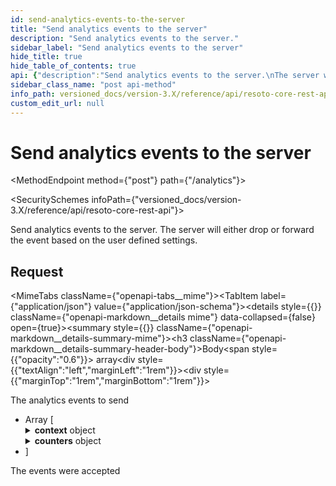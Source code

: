 ```yaml
---
id: send-analytics-events-to-the-server
title: "Send analytics events to the server"
description: "Send analytics events to the server."
sidebar_label: "Send analytics events to the server"
hide_title: true
hide_table_of_contents: true
api: {"description":"Send analytics events to the server.\nThe server will either drop or forward the event based on the user defined settings.\n","tags":["system"],"requestBody":{"description":"The analytics events to send","content":{"application/json":{"schema":{"type":"array","items":{"description":"An analytics event.","type":"object","properties":{"system":{"type":"string","description":"The system that emitted the event."},"kind":{"type":"string","description":"The kind of event."},"context":{"type":"object","description":"The context of the event.","additionalProperties":{"type":"string"}},"counters":{"type":"object","description":"The counters of the event.","additionalProperties":{"type":"integer"}},"at":{"type":"string","description":"The time of the event in IS0 8601 date time."}},"title":"AnalyticsEvent"}}}}},"responses":{"204":{"description":"The events were accepted"}},"method":"post","path":"/analytics","servers":[{"url":"https://{host}:{port}","variables":{"host":{"default":"localhost"},"port":{"default":"8900"}}}],"jsonRequestBodyExample":[{"system":"string","kind":"string","context":{},"counters":{},"at":"string"}],"info":{"title":"Resoto Core REST API","version":"V1"},"postman":{"name":"Send analytics events to the server","description":{"content":"Send analytics events to the server.\nThe server will either drop or forward the event based on the user defined settings.\n","type":"text/plain"},"url":{"path":["analytics"],"host":["{{baseUrl}}"],"query":[],"variable":[]},"header":[{"key":"Content-Type","value":"application/json"}],"method":"POST","body":{"mode":"raw","raw":"\"\"","options":{"raw":{"language":"json"}}}}}
sidebar_class_name: "post api-method"
info_path: versioned_docs/version-3.X/reference/api/resoto-core-rest-api
custom_edit_url: null
---
```



<h1 className={"openapi__heading"}>Send analytics events to the server</h1>

<MethodEndpoint method={"post"} path={"/analytics"}></MethodEndpoint>

<SecuritySchemes infoPath={"versioned_docs/version-3.X/reference/api/resoto-core-rest-api"}></SecuritySchemes>

Send analytics events to the server. The server will either drop or forward the event based on the user defined settings.

## Request

<MimeTabs className={"openapi-tabs__mime"}><TabItem label={"application/json"} value={"application/json-schema"}><details style={{}} className={"openapi-markdown__details mime"} data-collapsed={false} open={true}><summary style={{}} className={"openapi-markdown__details-summary-mime"}><h3 className={"openapi-markdown__details-summary-header-body"}>Body</h3><span style={{"opacity":"0.6"}}> array</span></summary><div style={{"textAlign":"left","marginLeft":"1rem"}}><div style={{"marginTop":"1rem","marginBottom":"1rem"}}>

The analytics events to send

</div></div><ul style={{"marginLeft":"1rem"}}><li><div style={{"fontSize":"var(--ifm-code-font-size)","opacity":"0.6","marginLeft":"-.5rem","paddingBottom":".5rem"}}>Array [</div></li><SchemaItem collapsible={false} name={"system"} required={false} schemaName={"string"} qualifierMessage={undefined} schema={{"type":"string","description":"The system that emitted the event."}}></SchemaItem><SchemaItem collapsible={false} name={"kind"} required={false} schemaName={"string"} qualifierMessage={undefined} schema={{"type":"string","description":"The kind of event."}}></SchemaItem><SchemaItem collapsible={true} className={"schemaItem"}><details style={{}} className={"openapi-markdown__details"}><summary style={{}}><span className={"openapi-schema__container"}><strong className={"openapi-schema__property"}>context</strong><span className={"openapi-schema__name"}> object</span></span></summary><div style={{"marginLeft":"1rem"}}><div style={{"marginTop":".5rem","marginBottom":".5rem"}}>

The context of the event.

</div><SchemaItem name={"property name*"} required={false} schemaName={"string"} qualifierMessage={undefined} schema={{"type":"string"}} collapsible={false} discriminator={false}></SchemaItem></div></details></SchemaItem><SchemaItem collapsible={true} className={"schemaItem"}><details style={{}} className={"openapi-markdown__details"}><summary style={{}}><span className={"openapi-schema__container"}><strong className={"openapi-schema__property"}>counters</strong><span className={"openapi-schema__name"}> object</span></span></summary><div style={{"marginLeft":"1rem"}}><div style={{"marginTop":".5rem","marginBottom":".5rem"}}>

The counters of the event.

</div><SchemaItem name={"property name*"} required={false} schemaName={"integer"} qualifierMessage={undefined} schema={{"type":"integer"}} collapsible={false} discriminator={false}></SchemaItem></div></details></SchemaItem><SchemaItem collapsible={false} name={"at"} required={false} schemaName={"string"} qualifierMessage={undefined} schema={{"type":"string","description":"The time of the event in IS0 8601 date time."}}></SchemaItem><li><div style={{"fontSize":"var(--ifm-code-font-size)","opacity":"0.6","marginLeft":"-.5rem"}}>]</div></li></ul></details></TabItem></MimeTabs><div><div><ApiTabs><TabItem label={"204"} value={"204"}><div>

The events were accepted

</div><div></div></TabItem></ApiTabs></div></div>

